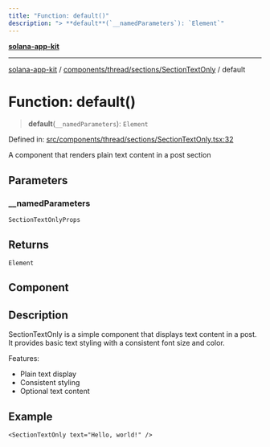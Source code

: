 ```yaml
---
title: "Function: default()"
description: "> **default**(`__namedParameters`): `Element`"
---
```


[**solana-app-kit**](../../../../../README.mdx)

***

[solana-app-kit](../../../../../README.mdx) / [components/thread/sections/SectionTextOnly](../README.mdx) / default

# Function: default()

> **default**(`__namedParameters`): `Element`

Defined in: [src/components/thread/sections/SectionTextOnly.tsx:32](https://github.com/SendArcade/solana-social-starter/blob/b27156124ee1831d644b1af765e8d55a2885cd4f/src/components/thread/sections/SectionTextOnly.tsx#L32)

A component that renders plain text content in a post section

## Parameters

### \_\_namedParameters

`SectionTextOnlyProps`

## Returns

`Element`

## Component

## Description

SectionTextOnly is a simple component that displays text content in a post.
It provides basic text styling with a consistent font size and color.

Features:
- Plain text display
- Consistent styling
- Optional text content

## Example

```tsx
<SectionTextOnly text="Hello, world!" />
```
